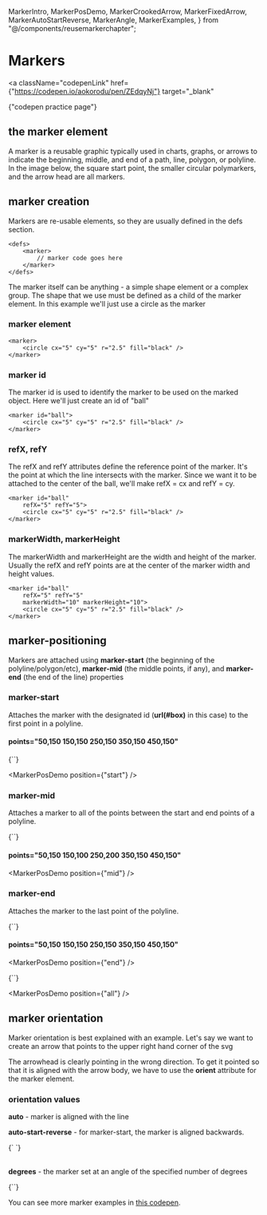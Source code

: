   MarkerIntro,
  MarkerPosDemo,
  MarkerCrookedArrow,
  MarkerFixedArrow,
  MarkerAutoStartReverse,
  MarkerAngle,
  MarkerExamples,
} from "@/components/reusemarkerchapter";

# Markers

<a
  className="codepenLink"
  href={"https://codepen.io/aokorodu/pen/ZEdqyNj"}
  target="_blank"
>
  {"codepen practice page"}
</a>

## the marker element

A marker is a reusable graphic typically used in charts, graphs, or arrows to indicate the beginning, middle, and end of a path, line, polygon, or polyline. In the image below, the square start point, the smaller circular polymarkers, and the arrow head are all markers.

<MarkerIntro />

## marker creation

Markers are re-usable elements, so they are usually defined in the defs section.

```
<defs>
    <marker>
        // marker code goes here
    </marker>
</defs>
```

The marker itself can be anything - a simple shape element or a complex group. The shape that we use must be defined as a child of the marker element. In this example we'll just use a circle as the marker

### marker element

```
<marker>
    <circle cx="5" cy="5" r="2.5" fill="black" />
</marker>
```

### marker id

The marker id is used to identify the marker to be used on the marked object. Here we'll just create an id of "ball"

```
<marker id="ball">
    <circle cx="5" cy="5" r="2.5" fill="black" />
</marker>
```

### refX, refY

The refX and refY attributes define the reference point of the marker. It's the point at which the line intersects with the marker. Since we want it to be attached to the center of the ball, we'll make refX = cx and refY = cy.

```
<marker id="ball"
    refX="5" refY="5">
    <circle cx="5" cy="5" r="2.5" fill="black" />
</marker>
```

### markerWidth, markerHeight

The markerWidth and markerHeight are the width and height of the marker. Usually the refX and refY points are at the center of the marker width and height values.

```
<marker id="ball"
    refX="5" refY="5"
    markerWidth="10" markerHeight="10">
    <circle cx="5" cy="5" r="2.5" fill="black" />
</marker>
```

## marker-positioning

Markers are attached using **marker-start** (the beginning of the polyline/polygon/etc), **marker-mid** (the middle points, if any), and **marker-end** (the end of the line) properties

### marker-start

Attaches the marker with the designated id (**url(#box)** in this case) to the first point in a polyline.

#### points="**50,150** 150,150 250,150 350,150 450,150"

<Blocks>
  {`<polyline 
    marker-start="url(#box)" 
    points="50,150 150,150 250,150 350,150 450,150" 
    stroke="black" stroke-width="2" fill="none" />`}
</Blocks>

<MarkerPosDemo position={"start"} />

### marker-mid

Attaches a marker to all of the points between the start and end points of a polyline.

<Blocks>
  {`<polyline 
    marker-mid="url(#ball)" 
    points="50,150 150,150 250,150 350,150 450,150" 
    stroke="black" stroke-width="2" fill="none" />`}
</Blocks>

#### points="50,150 **150,100 250,200 350,150** 450,150"

<MarkerPosDemo position={"mid"} />

### marker-end

Attaches the marker to the last point of the polyline.

<Blocks>
  {`<polyline 
    marker-end="url(#arrowhead)" 
    points="50,150 150,150 250,150 350,150 450,150" 
    stroke="black" stroke-width="2" fill="none" />`}
</Blocks>

#### points="50,150 150,150 250,150 350,150 **450,150**"

<MarkerPosDemo position={"end"} />

<Blocks>
  {`<polyline 
    marker-start="url(#box)" 
    marker-end="url(#arrowhead)" 
    marker-mid="url(#ball)" 
    points="50,150 150,150 250,150 350,150 450,150"
    stroke="black" stroke-width="2" fill="none"  />`}
</Blocks>

<MarkerPosDemo position={"all"} />

## marker orientation

Marker orientation is best explained with an example. Let's say we want to create an arrow that points to the upper right hand corner of the svg

<MarkerCrookedArrow />

The arrowhead is clearly pointing in the wrong direction. To get it pointed so that it is aligned with the arrow body, we have to use the **orient** attribute for the marker element.

<MarkerFixedArrow />

### orientation values

**auto** - marker is aligned with the line

**auto-start-reverse** - for marker-start, the marker is aligned backwards.

<Blocks>
  {`<defs>
    <marker id="arrowhead" 
        orient="auto-start-reverse" 
        refX="5" refY="5" 
        markerWidth="10" markerHeight="10">
        <polygon 
            points="0,0 10,5 0,10" fill="black" stroke="black" />
    </marker>
</defs>
<polyline 
    marker-start="url(#arrowhead)" 
    marker-end="url(#arrowhead-3)" 
    stroke="black" strokeWidth="2" 
    fill="none" 
    points="50, 250 450,50" />`}
</Blocks>

<MarkerAutoStartReverse />

<br />
<br />

**degrees** - the marker set at an angle of the specified number of degrees

<Blocks>
  {`<marker 
    id="arrowhead" 
    orient="25deg" 
    refX="5" refY="5"
    markerWidth="10" markerHeight="10">`}
</Blocks>

<MarkerAngle />

You can see more marker examples in <a href="https://codepen.io/aokorodu/pen/wBvWXdR" target='_blank'>this codepen</a>.

<MarkerExamples />
